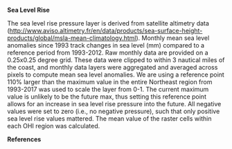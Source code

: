 **Sea Level Rise**

The sea level rise pressure layer is derived from satellite altimetry data  ([http://www.aviso.altimetry.fr/en/data/products/sea-surface-height-products/global/msla-mean-climatology.html](http://www.aviso.altimetry.fr/en/data/products/sea-surface-height-products/global/msla-mean-climatology.html)). Monthly mean sea level anomalies since 1993 track changes in sea level (mm) compared to a reference period from 1993-2012. Raw monthly data are provided on a 0.25x0.25 degree grid. These data were clipped to within 3 nautical miles of the coast, and monthly data layers were aggregated and averaged across pixels to compute mean sea level anomalies. We are using a reference point 110%  larger than the maximum value in the entire Northeast region from 1993-2017 was used to scale the layer from 0-1. The current maximum value is unlikely to be the future max, thus setting this reference point allows for an increase in sea level rise pressure into the future. All negative values were set to zero (i.e., no negative pressure), such that only positive sea level rise values mattered. The mean value of the raster cells within each OHI region was calculated.

**References**


